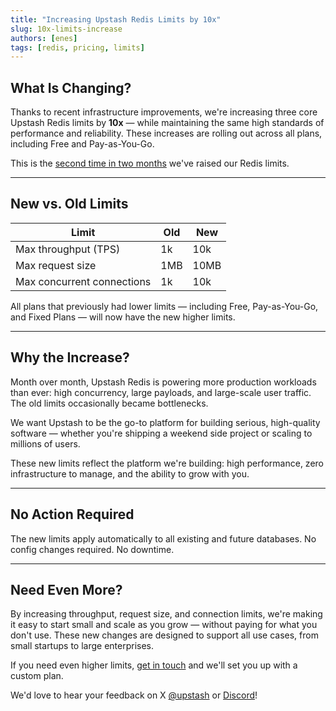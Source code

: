 ```yaml
---
title: "Increasing Upstash Redis Limits by 10x"
slug: 10x-limits-increase
authors: [enes]
tags: [redis, pricing, limits]
---
```


## What Is Changing?

Thanks to recent infrastructure improvements, we're increasing three core Upstash Redis limits by **10x** — while maintaining the same high standards of performance and reliability. These increases are rolling out across all plans, including Free and Pay-as-You-Go.

This is the [second time in two months](https://upstash.com/blog/redis-new-pricing) we've raised our Redis limits.

---

## New vs. Old Limits

| Limit | Old  | New  |
|-------|------|------|
| Max throughput (TPS)       | 1k   | 10k  |
| Max request size           | 1MB  | 10MB |
| Max concurrent connections | 1k   | 10k  |

All plans that previously had lower limits — including Free, Pay-as-You-Go, and Fixed Plans — will now have the new higher limits.

---

## Why the Increase?

Month over month, Upstash Redis is powering more production workloads than ever: high concurrency, large payloads, and large-scale user traffic. The old limits occasionally became bottlenecks.

We want Upstash to be the go-to platform for building serious, high-quality software — whether you're shipping a weekend side project or scaling to millions of users.

These new limits reflect the platform we're building: high performance, zero infrastructure to manage, and the ability to grow with you.

---

## No Action Required

The new limits apply automatically to all existing and future databases. No config changes required. No downtime.

---

## Need Even More?

By increasing throughput, request size, and connection limits, we're making it easy to start small and scale as you grow — without paying for what you don't use. These new changes are designed to support all use cases, from small startups to large enterprises.

If you need even higher limits, [get in touch](https://upstash.com/contact) and we'll set you up with a custom plan.

We'd love to hear your feedback on X [@upstash](https://x.com/upstash) or [Discord](https://upstash.com/discord)!
